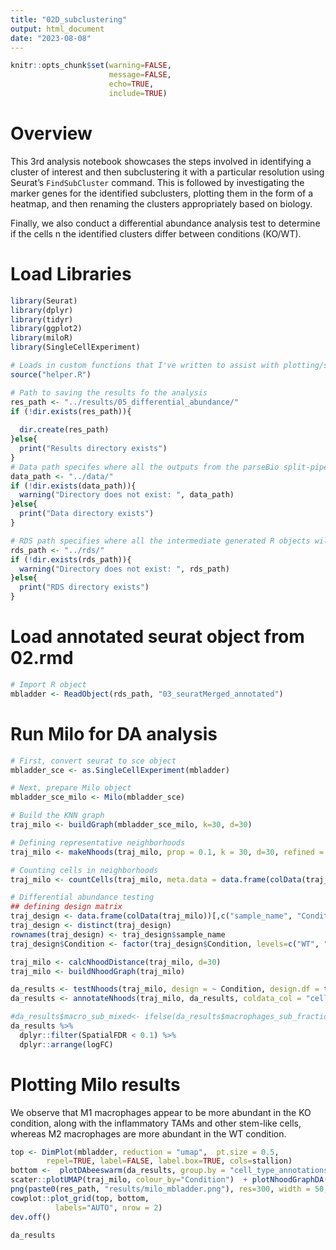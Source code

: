 ---
title: "02D_subclustering"
output: html_document
date: "2023-08-08"
---
```{r chunk_options, include = FALSE}
knitr::opts_chunk$set(warning=FALSE, 
                      message=FALSE,
                      echo=TRUE,
                      include=TRUE)
```

# Overview

This 3rd analysis notebook showcases the steps involved in identifying a cluster
of interest and then subclustering it with a particular resolution using Seurat's
`FindSubCluster` command. This is followed by investigating the marker genes
for the identified subclusters, plotting them in the form of a heatmap,
and then renaming the clusters appropriately based on biology. 

Finally, we also conduct a differential abundance analysis test to determine
if the cells n the identified clusters differ between conditions (KO/WT).

# Load Libraries
```{r library}
library(Seurat)
library(dplyr)
library(tidyr)
library(ggplot2)
library(miloR)
library(SingleCellExperiment)
```

```{r globalVar}
# Loads in custom functions that I've written to assist with plotting/saving tasks
source("helper.R")

# Path to saving the results fo the analysis
res_path <- "../results/05_differential_abundance/"
if (!dir.exists(res_path)){
  
  dir.create(res_path)
}else{
  print("Results directory exists")
}
# Data path specifes where all the outputs from the parseBio split-pipe pipeline is stored.
data_path <- "../data/"
if (!dir.exists(data_path)){
  warning("Directory does not exist: ", data_path)
}else{
  print("Data directory exists")
}

# RDS path specifies where all the intermediate generated R objects will be saved.
rds_path <- "../rds/"
if (!dir.exists(rds_path)){
  warning("Directory does not exist: ", rds_path)
}else{
  print("RDS directory exists")
}
```


# Load annotated seurat object from 02.rmd
```{r load-qced-object}
# Import R object 
mbladder <- ReadObject(rds_path, "03_seuratMerged_annotated")
```

# Run Milo for DA analysis

```{r}
# First, convert seurat to sce object
mbladder_sce <- as.SingleCellExperiment(mbladder)

# Next, prepare Milo object
mbladder_sce_milo <- Milo(mbladder_sce)

# Build the KNN graph
traj_milo <- buildGraph(mbladder_sce_milo, k=30, d=30)

# Defining representative neighborhoods
traj_milo <- makeNhoods(traj_milo, prop = 0.1, k = 30, d=30, refined = TRUE)

# Counting cells in neighborhoods
traj_milo <- countCells(traj_milo, meta.data = data.frame(colData(traj_milo)), sample="sample_name")

# Differential abundance testing
## defining design matrix
traj_design <- data.frame(colData(traj_milo))[,c("sample_name", "Condition")]
traj_design <- distinct(traj_design)
rownames(traj_design) <- traj_design$sample_name
traj_design$Condition <- factor(traj_design$Condition, levels=c("WT", "KO"))

traj_milo <- calcNhoodDistance(traj_milo, d=30)
traj_milo <- buildNhoodGraph(traj_milo)

da_results <- testNhoods(traj_milo, design = ~ Condition, design.df = traj_design)
da_results <- annotateNhoods(traj_milo, da_results, coldata_col = "cell_type_annotations")

#da_results$macro_sub_mixed<- ifelse(da_results$macrophages_sub_fraction < 0.7, "Mixed", da_results$ident)
da_results %>%
  dplyr::filter(SpatialFDR < 0.1) %>%
  dplyr::arrange(logFC)
```

# Plotting Milo results

We observe that M1 macrophages appear to be more abundant in the KO condition, along 
with the inflammatory TAMs and other stem-like cells, whereas M2 macrophages 
are more abundant in the WT condition.

```{r}
top <- DimPlot(mbladder, reduction = "umap",  pt.size = 0.5,
        repel=TRUE, label=FALSE, label.box=TRUE, cols=stallion)
bottom <-  plotDAbeeswarm(da_results, group.by = "cell_type_annotations", alpha=0.1) + 
scater::plotUMAP(traj_milo, colour_by="Condition")  + plotNhoodGraphDA(traj_milo, da_results, alpha=0.05)
png(paste0(res_path, "results/milo_mbladder.png"), res=300, width = 50, height= 40 , units="cm")
cowplot::plot_grid(top, bottom,
          labels="AUTO", nrow = 2)
dev.off()

da_results
```
